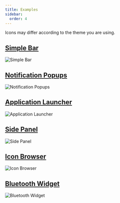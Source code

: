 ```yaml
---
title: Examples
sidebar:
  order: 4
---
```



<Aside>
Icons may differ according to the theme you are using.
</Aside>

## [Simple Bar](https://github.com/Fabric-Development/fabric/tree/main/examples/bar)

![Simple Bar](/assets/examples/bar.webp)



## [Notification Popups](https://github.com/Fabric-Development/fabric/tree/main/examples/notifications)

![Notification Popups](/assets/examples/notification.webp)


## [Application Launcher](https://github.com/Fabric-Development/fabric/tree/main/examples/app-launcher)

![Application Launcher](/assets/examples/launcher.webp)


## [Side Panel](https://github.com/Fabric-Development/fabric/tree/main/examples/side-panel)

![Side Panel](/assets/examples/panel.webp)


## [Icon Browser](https://github.com/Fabric-Development/fabric/tree/main/examples/icon-browser)

![Icon Browser](/assets/examples/icon_browser.webp)


## [Bluetooth Widget](https://github.com/Fabric-Development/fabric/tree/main/examples/bluetooth-widget)

![Bluetooth Widget](/assets/examples/bluetooth.webp)

